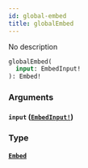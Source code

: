 ```yaml
---
id: global-embed
title: globalEmbed
---
```


No description

```graphql
globalEmbed(
  input: EmbedInput!
): Embed!

```

### Arguments

#### `input` ([`EmbedInput!`](/docs/graphql/inputs/embed-input))

### Type

#### [`Embed`](/docs/graphql/objects/embed)
